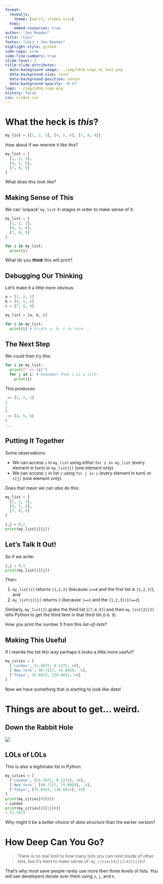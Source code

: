 ```yaml
---
format:
  revealjs:
    theme: [serif, slides.scss]
  html:
    embed-resources: true
author: "Jon Reades"
title: "LoLs"
footer: "LoLs • Jon Reades"
highlight-style: github
code-copy: true
code-line-numbers: true
slide-level: 2
title-slide-attributes:
  data-background-image: ../img/CASA_Logo_no_text.png
  data-background-size: cover
  data-background-position: center
  data-background-opacity: '0.17'
logo: ../img/CASA_logo.png
history: false
css: slides.css
---
```


# What the heck is *this*?
```python
my_list = [[1, 2, 3], [4, 5, 6], [7, 8, 9]]
```
How about if we rewrote it like *this*?
```python
my_list = [
  [1, 2, 3], 
  [4, 5, 6], 
  [7, 8, 9]
]
```

::: {.notes}
What does this *look* like?
:::

## Making Sense of This

We can 'unpack' `my_list` in stages in order to make sense of it:

```python
my_list = [
  [1, 2, 3], 
  [4, 5, 6], 
  [7, 8, 9]
]

for i in my_list:
  print(i)
```

What do you **think** this will print?

## Debugging Our Thinking

Let's make it a little more obvious:
```python
a = [1, 2, 3]
b = [4, 5, 6]
c = [7, 8, 9]

my_list = [a, b, c]

for i in my_list:
  print(i) # Prints a, b, c in turn...
```

## The Next Step
We could then try this:
```python
for i in my_list:
  print(f" >> {i}")
  for j in i: # Remember that i is a list!
    print(j)
```
This produces:
```python
 >> [1, 2, 3]
1
2
3
 >> [4, 5, 6]
4
...
```

## Putting It Together {.smaller}

Some observations:

- We can access `i` in `my_list` using *either* `for i in my_list` (every element in turn) or `my_list[i]` (one element only). 
- We can access `j` in list `i` using `for j in i` (every element in turn) or `i[j]` (one element only). 

Does that mean we can *also* do this:
```python
my_list = [
  [1, 2, 3], 
  [4, 5, 6], 
  [7, 8, 9]
]

i,j = 0,1
print(my_list[i][j])
```

## Let's Talk It Out!

So if we write:
```python
i,j = 0,1
print(my_list[i][j])
```

Then:

1. `my_list[i]` returns `[1,2,3]` (because `i==0` and the first list is `[1,2,3]`), and
2. `my_list[i][j]` returns `2` (because `j==1` and the `[1,2,3][1]==2`).

Similarly, `my_list[2]` grabs the third list (`[7,8,9]`) and then `my_list[2][2]` tells Python to get the third item in that third list (i.e. `9`).

::: {.notes}
How you print the number 5 from this *list-of-lists*?
:::

## Making This Useful

If I rewrite the list *this way* perhaps it looks a little more useful?
```python
my_cities = [
  ['London', 51.5072, 0.1275, +0], 
  ['New York', 40.7127, 74.0059, -5], 
  ['Tokyo', 35.6833, 139.6833, +8]
]
```
Now we have something that is starting to look like *data*!

# Things are about to get... weird.

## Down the Rabbit Hole
![](img/Alice.png)

## LOLs of LOLs

This is *also* a legitimate list in Python. 
```python
my_cities = [
  ['London', [51.5072, 0.1275], +0], 
  ['New York', [40.7127, 74.0059], -5], 
  ['Tokyo', [35.6833, 139.6833], +8]
]
print(my_cities[0][0])
> London
print(my_cities[0][1][0])
> 51.5072
```

::: {.notes}
Why might it be a *better* choice of *data structure* than the earlier version?
:::

# How Deep Can You Go?

> There is no real limit to how many lists you can nest inside of other lists, but it's *hard* to make sense of: `my_cities[0][1][4][1][8]`!

::: {.notes}

That's why most sane people rarely use more then three levels of lists. You will see developers iterate over them using `i`, `j`, and `k`.

:::

